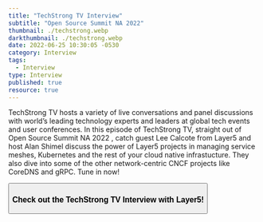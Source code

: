 ```yaml
---
title: "TechStrong TV Interview"
subtitle: "Open Source Summit NA 2022"
thumbnail: ./techstrong.webp
darkthumbnail: ./techstrong.webp
date: 2022-06-25 10:30:05 -0530
category: Interview
tags:
  - Interview 
type: Interview
published: true
resource: true
---
```







<ResourcesWrapper>
<p>
TechStrong TV hosts a variety of live conversations and panel discussions with world’s leading technology experts and leaders at global tech events and user conferences. In this episode of TechStrong TV, straight out of <Link to="/community/events/open-source-summit-north-america-2022">Open Source Summit NA 2022</Link> , catch guest <Link to="https://layer5.io/community/members/lee-calcote">Lee Calcote</Link> from Layer5 and host Alan Shimel discuss the power of <Link to="/projects">Layer5 projects</Link> in managing service meshes, Kubernetes and the rest of your cloud native infrastucture. They also dive into some of the other network-centric CNCF projects like CoreDNS and gRPC. Tune in now! 
</p>
 <Button primary url="https://digitalanarchist.com/videos/open-source-summit-na-2022/lee-calcote-layer5" className="btn-center" >
 <h3>Check out the TechStrong TV Interview with Layer5!</h3>
 </Button>
</ResourcesWrapper>

